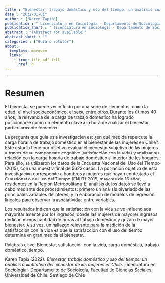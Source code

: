 ```yaml
---
title : "Bienestar, trabajo doméstico y uso del tiempo: un análisis cuantitativo del bienestar de las mujeres en Chile"
date : "2022-01-01"
author : ["Karen Tapia"]
publication : " Licenciatura en Sociología - Departamento de Sociología, Facultad de Ciencias Sociales, Universidad de Chile. Santiago de Chile"
publication_short : " Licenciatura en Sociología - Departamento de Sociología, Facultad de Ciencias Sociales, Universidad de Chile. Santiago de Chile"
abstract : "(Abstract not available)"
abstract_short : ""
categories : ["Guía o cotutor"]
about:
  template: marquee
  links:
    - icon: file-pdf-fill
      href: h
---
```

---

# Resumen
El bienestar se puede ver influido por una serie de elementos, como la edad, el nivel socioeconómico, el sexo, entre otros. Durante los últimos 40 años, la relevancia de la carga de trabajo doméstico ha logrado posicionarse como un elemento clave a la hora de analizar el bienestar, particularmente femenino.

La pregunta que guía esta investigación es: ¿en qué medida repercute la carga horaria de trabajo doméstico en el bienestar de las mujeres en Chile?. Este estudio tiene por objetivo evaluar el bienestar subjetivo de las mujeres a través de su componente cognitivo (satisfacción con la vida) y analizar su relación con la carga horaria de trabajo doméstico al interior de los hogares. Para ello, se utilizaron los datos de la Encuesta Nacional del Uso del Tiempo (2015), con una muestra final de 5623 casos. La población objetivo de esta investigación corresponde a hombres y mujeres que hayan contestado el Cuestionario de Uso del Tiempo (ENUT) 2015, mayores de 16 años, residentes en la Región Metropolitana. El análisis de los datos se llevó a cabo mediante dos procedimientos: primero un análisis bivariado de las principales variables de interés, y la elaboración de modelos de regresión lineales para observar la asociatividad entre variables.

Los resultados indican que la satisfacción con la vida se ve influenciada mayoritariamente por los ingresos, donde las mujeres de mayores ingresos dedican menos cantidad de horas al trabajo doméstico y gozan de mayor bienestar. A su vez, un hallazgo relevante para la medición de la satisfacción con la vida es que la satisfacción con el uso del tiempo determina en gran medida el bienestar.

Palabras clave: Bienestar, satisfacción con la vida, carga doméstica, trabajo doméstico, tiempo.


::: {.callout-note title="How to cite this work"}

Karen Tapia (2022). *Bienestar, trabajo doméstico y uso del tiempo: un análisis cuantitativo del bienestar de las mujeres en Chile*.  Licenciatura en Sociología - Departamento de Sociología, Facultad de Ciencias Sociales, Universidad de Chile. Santiago de Chile

:::


